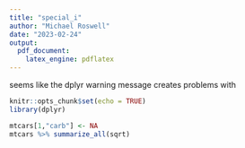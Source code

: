 ```yaml
---
title: "special_i"
author: "Michael Roswell"
date: "2023-02-24"
output: 
  pdf_document: 
    latex_engine: pdflatex
---
```

seems like the dplyr warning message creates problems with 

```r
knitr::opts_chunk$set(echo = TRUE)
library(dplyr)
```
```r


mtcars[1,"carb"] <- NA
mtcars %>% summarize_all(sqrt)

```

